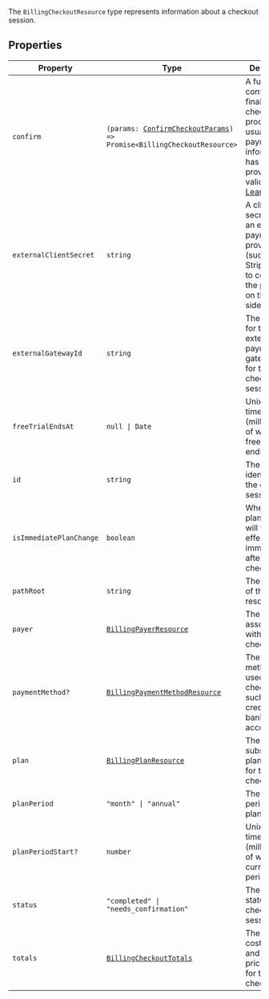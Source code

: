 The `BillingCheckoutResource` type represents information about a checkout session.

## Properties

| Property                                                   | Type                                                                                                                                                        | Description                                                                                                                                         |
| ---------------------------------------------------------- | ----------------------------------------------------------------------------------------------------------------------------------------------------------- | --------------------------------------------------------------------------------------------------------------------------------------------------- |
| <a id="confirm"></a> `confirm`                             | <code>(params: [ConfirmCheckoutParams](/docs/reference/javascript/types/billing-checkout-resource#parameters)) => Promise\<BillingCheckoutResource\></code> | A function to confirm and finalize the checkout process, usually after payment information has been provided and validated. [Learn more.](#confirm) |
| <a id="externalclientsecret"></a> `externalClientSecret`   | `string`                                                                                                                                                    | A client secret from an external payment provider (such as Stripe) used to complete the payment on the client-side.                                 |
| <a id="externalgatewayid"></a> `externalGatewayId`         | `string`                                                                                                                                                    | The identifier for the external payment gateway used for this checkout session.                                                                     |
| <a id="freetrialendsat"></a> `freeTrialEndsAt`             | <code>null \| Date</code>                                                                                                                                   | Unix timestamp (milliseconds) of when the free trial ends.                                                                                          |
| <a id="id"></a> `id`                                       | `string`                                                                                                                                                    | The unique identifier for the checkout session.                                                                                                     |
| <a id="isimmediateplanchange"></a> `isImmediatePlanChange` | `boolean`                                                                                                                                                   | Whether the plan change will take effect immediately after checkout.                                                                                |
| <a id="pathroot"></a> `pathRoot`                           | `string`                                                                                                                                                    | The root path of the resource.                                                                                                                      |
| <a id="payer"></a> `payer`                                 | [`BillingPayerResource`](/docs/reference/javascript/types/billing-payer-resource)                                                                           | The payer associated with the checkout.                                                                                                             |
| <a id="paymentmethod"></a> `paymentMethod?`                | [`BillingPaymentMethodResource`](/docs/reference/javascript/types/billing-payment-method-resource)                                                          | The payment method being used for the checkout, such as a credit card or bank account.                                                              |
| <a id="plan"></a> `plan`                                   | [`BillingPlanResource`](/docs/reference/javascript/types/billing-plan-resource)                                                                             | The subscription plan details for the checkout.                                                                                                     |
| <a id="planperiod"></a> `planPeriod`                       | <code>"month" \| "annual"</code>                                                                                                                            | The billing period for the plan.                                                                                                                    |
| <a id="planperiodstart"></a> `planPeriodStart?`            | `number`                                                                                                                                                    | Unix timestamp (milliseconds) of when the current period starts.                                                                                    |
| <a id="status"></a> `status`                               | <code>"completed" \| "needs_confirmation"</code>                                                                                                            | The current status of the checkout session.                                                                                                         |
| <a id="totals"></a> `totals`                               | [`BillingCheckoutTotals`](/docs/reference/javascript/types/billing-checkout-totals)                                                                         | The total costs, taxes, and other pricing details for the checkout.                                                                                 |

